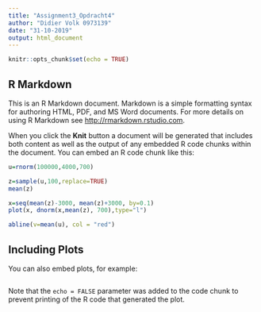 ---
title: "Assignment3_Opdracht4"
author: "Didier Volk 0973139"
date: "31-10-2019"
output: html_document
---

```{r setup, include=FALSE}
knitr::opts_chunk$set(echo = TRUE)
```

## R Markdown

This is an R Markdown document. Markdown is a simple formatting syntax for authoring HTML, PDF, and MS Word documents. For more details on using R Markdown see <http://rmarkdown.rstudio.com>.

When you click the **Knit** button a document will be generated that includes both content as well as the output of any embedded R code chunks within the document. You can embed an R code chunk like this:

```{r}
u=rnorm(100000,4000,700)

z=sample(u,100,replace=TRUE)
mean(z)

x=seq(mean(z)-3000, mean(z)+3000, by=0.1)
plot(x, dnorm(x,mean(z), 700),type="l")

abline(v=mean(u), col = "red")
```

## Including Plots

You can also embed plots, for example:

```{r, echo=FALSE}

```

Note that the `echo = FALSE` parameter was added to the code chunk to prevent printing of the R code that generated the plot.
